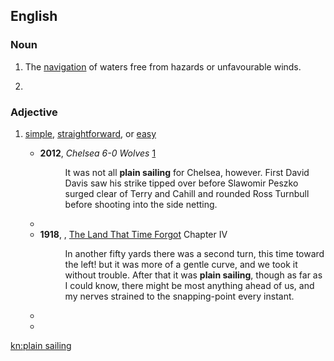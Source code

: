 ==English==

===Noun===
{{en-noun|head=[[plain]] [[sailing]]|-}}

# {{context|nautical}} The [[navigation]] of waters free from hazards or unfavourable winds.
# {{context|nautical}} {{obsolete spelling of|plane sailing}}

===Adjective===
{{en-adj|-}}
# {{context|by extension}} [[simple]], [[straightforward]], or [[easy]] 
#* '''2012''', ''Chelsea 6-0 Wolves'' [http://www.bbc.co.uk/sport/0/football/19632463]
#*: It was not all '''plain sailing''' for Chelsea, however. First David Davis saw his strike tipped over before Slawomir Peszko surged clear of Terry and Cahill and rounded Ross Turnbull before shooting into the side netting.
#*{{quote-book|year=2007|title=An enemy of the people|author=Hendrik Ibsen
|passage='''Plain sailing''' or no, it has got be be done, anyway}}
#*'''1918''', {{w|Edgar Rice Burroughs}}, [[w:The Land That Time Forgot (novel)|The Land That Time Forgot]] Chapter IV
#*:In another fifty yards there was a second turn, this time toward the left! but it was more of a gentle curve, and we took it without trouble. After that it was '''plain sailing''', though as far as I could know, there might be most anything ahead of us, and my nerves strained to the snapping-point every instant.
#*{{quote-book|year=1853|author=William Harrison Ainsworth|title=Ainsworth's Magazine|url=http://books.google.com/books?id=5gI9AAAAYAAJ&dq=%22plain%20sailing%22%20-intitle%3A%22plain%20sailing&num=100&pg=PA78#v=onepage&q=%22plain%20sailing%22%20-intitle:%22plain%20sailing&f=false
|passage=Life is not '''plain-sailing''', and writers on Life must not put themselves in antagonism with their subject}}
#*{{quote-book|year=1813|title=Good words, Volume 14|author=unknown
|passage=He's a straightforward, '''plain-sailing''' fellow.}}

[[kn:plain sailing]]
